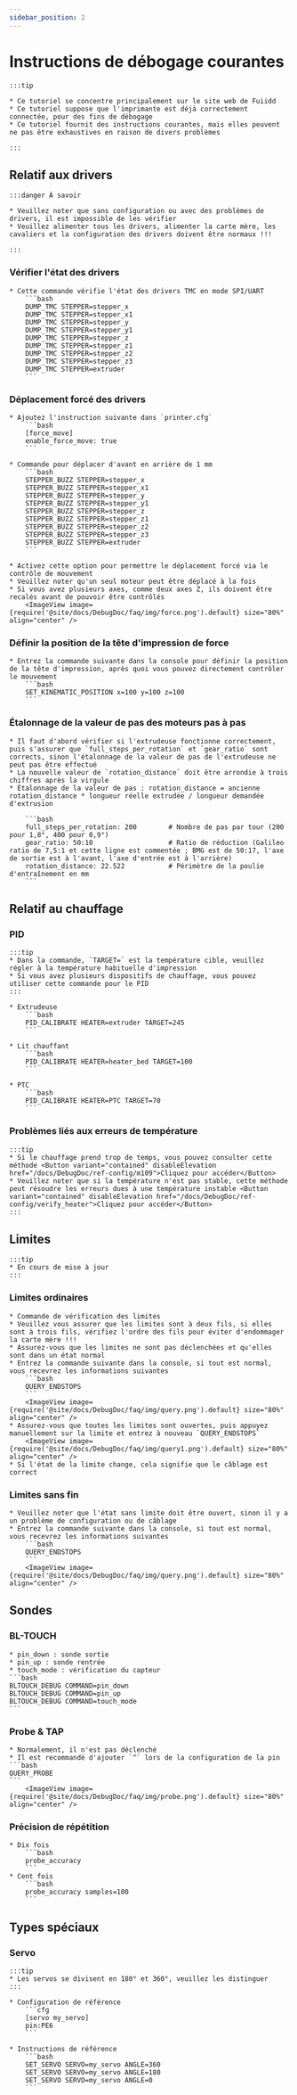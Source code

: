 ```yaml
---
sidebar_position: 2
---
```






# Instructions de débogage courantes

    :::tip

    * Ce tutoriel se concentre principalement sur le site web de Fuiidd
    * Ce tutoriel suppose que l'imprimante est déjà correctement connectée, pour des fins de débogage
    * Ce tutoriel fournit des instructions courantes, mais elles peuvent ne pas être exhaustives en raison de divers problèmes

    :::

## Relatif aux drivers

    :::danger À savoir

    * Veuillez noter que sans configuration ou avec des problèmes de drivers, il est impossible de les vérifier
    * Veuillez alimenter tous les drivers, alimenter la carte mère, les cavaliers et la configuration des drivers doivent être normaux !!!

    :::


### Vérifier l'état des drivers

    * Cette commande vérifie l'état des drivers TMC en mode SPI/UART
        ```bash
        DUMP_TMC STEPPER=stepper_x
        DUMP_TMC STEPPER=stepper_x1
        DUMP_TMC STEPPER=stepper_y
        DUMP_TMC STEPPER=stepper_y1
        DUMP_TMC STEPPER=stepper_z
        DUMP_TMC STEPPER=stepper_z1
        DUMP_TMC STEPPER=stepper_z2
        DUMP_TMC STEPPER=stepper_z3
        DUMP_TMC STEPPER=extruder
        ```

### Déplacement forcé des drivers

    * Ajoutez l'instruction suivante dans `printer.cfg`
        ```bash
        [force_move]
        enable_force_move: true
        ```

    * Commande pour déplacer d'avant en arrière de 1 mm
        ```bash
        STEPPER_BUZZ STEPPER=stepper_x
        STEPPER_BUZZ STEPPER=stepper_x1
        STEPPER_BUZZ STEPPER=stepper_y
        STEPPER_BUZZ STEPPER=stepper_y1
        STEPPER_BUZZ STEPPER=stepper_z
        STEPPER_BUZZ STEPPER=stepper_z1
        STEPPER_BUZZ STEPPER=stepper_z2
        STEPPER_BUZZ STEPPER=stepper_z3
        STEPPER_BUZZ STEPPER=extruder
        ```

    * Activez cette option pour permettre le déplacement forcé via le contrôle de mouvement
    * Veuillez noter qu'un seul moteur peut être déplacé à la fois
    * Si vous avez plusieurs axes, comme deux axes Z, ils doivent être recalés avant de pouvoir être contrôlés
        <ImageView image={require('@site/docs/DebugDoc/faq/img/force.png').default} size="80%" align="center" />

### Définir la position de la tête d'impression de force

    * Entrez la commande suivante dans la console pour définir la position de la tête d'impression, après quoi vous pouvez directement contrôler le mouvement
        ```bash
        SET_KINEMATIC_POSITION x=100 y=100 z=100
        ```
### Étalonnage de la valeur de pas des moteurs pas à pas
    * Il faut d'abord vérifier si l'extrudeuse fonctionne correctement, puis s'assurer que `full_steps_per_rotation` et `gear_ratio` sont corrects, sinon l'étalonnage de la valeur de pas de l'extrudeuse ne peut pas être effectué
    * La nouvelle valeur de `rotation_distance` doit être arrondie à trois chiffres après la virgule
    * Étalonnage de la valeur de pas : rotation_distance = ancienne rotation_distance * longueur réelle extrudée / longueur demandée d'extrusion
    
        ```bash
        full_steps_per_rotation: 200        # Nombre de pas par tour (200 pour 1,8°, 400 pour 0,9°)
        gear_ratio: 50:10                   # Ratio de réduction (Galileo ratio de 7,5:1 et cette ligne est commentée ; BMG est de 50:17, l'axe de sortie est à l'avant, l'axe d'entrée est à l'arrière)
        rotation_distance: 22.522           # Périmètre de la poulie d'entraînement en mm
        ```
## Relatif au chauffage

### PID
    :::tip
    * Dans la commande, `TARGET=` est la température cible, veuillez régler à la température habituelle d'impression
    * Si vous avez plusieurs dispositifs de chauffage, vous pouvez utiliser cette commande pour le PID
    :::

    * Extrudeuse
        ```bash
        PID_CALIBRATE HEATER=extruder TARGET=245
        ```

    * Lit chauffant
        ```bash
        PID_CALIBRATE HEATER=heater_bed TARGET=100
        ```

    * PTC
        ```bash
        PID_CALIBRATE HEATER=PTC TARGET=70
        ```

### Problèmes liés aux erreurs de température

    :::tip
    * Si le chauffage prend trop de temps, vous pouvez consulter cette méthode <Button variant="contained" disableElevation href="/docs/DebugDoc/ref-config/m109">Cliquez pour accéder</Button>
    * Veuillez noter que si la température n'est pas stable, cette méthode peut résoudre les erreurs dues à une température instable <Button variant="contained" disableElevation href="/docs/DebugDoc/ref-config/verify_heater">Cliquez pour accéder</Button>
    :::

## Limites

    :::tip
    * En cours de mise à jour
    :::

### Limites ordinaires
    * Commande de vérification des limites
    * Veuillez vous assurer que les limites sont à deux fils, si elles sont à trois fils, vérifiez l'ordre des fils pour éviter d'endommager la carte mère !!!
    * Assurez-vous que les limites ne sont pas déclenchées et qu'elles sont dans un état normal
    * Entrez la commande suivante dans la console, si tout est normal, vous recevrez les informations suivantes
        ```bash
        QUERY_ENDSTOPS
        ```
        <ImageView image={require('@site/docs/DebugDoc/faq/img/query.png').default} size="80%" align="center" />
    * Assurez-vous que toutes les limites sont ouvertes, puis appuyez manuellement sur la limite et entrez à nouveau `QUERY_ENDSTOPS`
        <ImageView image={require('@site/docs/DebugDoc/faq/img/query1.png').default} size="80%" align="center" />
    * Si l'état de la limite change, cela signifie que le câblage est correct

### Limites sans fin
    * Veuillez noter que l'état sans limite doit être ouvert, sinon il y a un problème de configuration ou de câblage
    * Entrez la commande suivante dans la console, si tout est normal, vous recevrez les informations suivantes
        ```bash
        QUERY_ENDSTOPS
        ```
        <ImageView image={require('@site/docs/DebugDoc/faq/img/query.png').default} size="80%" align="center" />

## Sondes

### BL-TOUCH

    * pin_down : sonde sortie
    * pin_up : sonde rentrée
    * touch_mode : vérification du capteur
    ```bash
    BLTOUCH_DEBUG COMMAND=pin_down
    BLTOUCH_DEBUG COMMAND=pin_up
    BLTOUCH_DEBUG COMMAND=touch_mode
    ```

### Probe & TAP

    * Normalement, il n'est pas déclenché
    * Il est recommandé d'ajouter `^` lors de la configuration de la pin
    ```bash
    QUERY_PROBE
    ```
        <ImageView image={require('@site/docs/DebugDoc/faq/img/probe.png').default} size="80%" align="center" />

### Précision de répétition
    * Dix fois
        ```bash
        probe_accuracy
        ```
    * Cent fois
        ```bash
        probe_accuracy samples=100
        ```

## Types spéciaux

### Servo

    :::tip
    * Les servos se divisent en 180° et 360°, veuillez les distinguer
    :::

    * Configuration de référence
        ```cfg
        [servo my_servo]
        pin:PE6
        ```

    * Instructions de référence
        ```bash
        SET_SERVO SERVO=my_servo ANGLE=360
        SET_SERVO SERVO=my_servo ANGLE=180
        SET_SERVO SERVO=my_servo ANGLE=0
        ```


